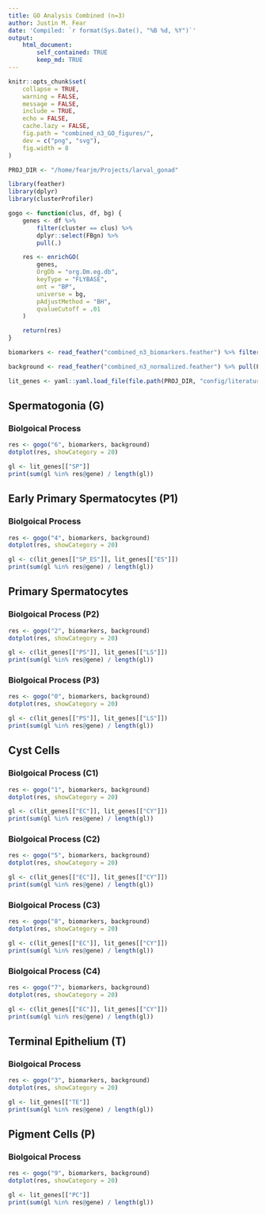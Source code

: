 ```yaml
---
title: GO Analysis Combined (n=3)
author: Justin M. Fear
date: 'Compiled: `r format(Sys.Date(), "%B %d, %Y")`'
output: 
    html_document:
        self_contained: TRUE
        keep_md: TRUE
---
```


```r
knitr::opts_chunk$set(
    collapse = TRUE,
    warning = FALSE,
    message = FALSE,
    include = TRUE,
    echo = FALSE,
    cache.lazy = FALSE,
    fig.path = "combined_n3_GO_figures/",
    dev = c("png", "svg"),
    fig.width = 8
)
```
```r
PROJ_DIR <- "/home/fearjm/Projects/larval_gonad"
```

```r
library(feather)
library(dplyr)
library(clusterProfiler)
```

```r
gogo <- function(clus, df, bg) {
    genes <- df %>%
        filter(cluster == clus) %>%
        dplyr::select(FBgn) %>%
        pull(.)

    res <- enrichGO(
        genes,
        OrgDb = "org.Dm.eg.db",
        keyType = "FLYBASE",
        ont = "BP",
        universe = bg,
        pAdjustMethod = "BH",
        qvalueCutoff = .01
    )

    return(res)
}
```

```r
biomarkers <- read_feather("combined_n3_biomarkers.feather") %>% filter(p_val_adj <= 0.001)
```

```r
background <- read_feather("combined_n3_normalized.feather") %>% pull(FBgn)
```

```r
lit_genes <- yaml::yaml.load_file(file.path(PROJ_DIR, "config/literature_genes.yaml"))
```

## Spermatogonia (G)

### Biolgoical Process
```r
res <- gogo("6", biomarkers, background)
dotplot(res, showCategory = 20)
```

```r
gl <- lit_genes[["SP"]]
print(sum(gl %in% res@gene) / length(gl))
```

## Early Primary Spermatocytes (P1)

### Biolgoical Process
```r
res <- gogo("4", biomarkers, background)
dotplot(res, showCategory = 20)
```

```r
gl <- c(lit_genes[["SP_ES"]], lit_genes[["ES"]])
print(sum(gl %in% res@gene) / length(gl))
```

## Primary Spermatocytes 

### Biolgoical Process (P2)
```r
res <- gogo("2", biomarkers, background)
dotplot(res, showCategory = 20)
```

```r
gl <- c(lit_genes[["PS"]], lit_genes[["LS"]])
print(sum(gl %in% res@gene) / length(gl))
```

### Biolgoical Process (P3)
```r
res <- gogo("0", biomarkers, background)
dotplot(res, showCategory = 20)
```

```r
gl <- c(lit_genes[["PS"]], lit_genes[["LS"]])
print(sum(gl %in% res@gene) / length(gl))
```

## Cyst Cells

### Biolgoical Process (C1)
```r
res <- gogo("1", biomarkers, background)
dotplot(res, showCategory = 20)
```

```r
gl <- c(lit_genes[["EC"]], lit_genes[["CY"]])
print(sum(gl %in% res@gene) / length(gl))
```

### Biolgoical Process (C2)
```r
res <- gogo("5", biomarkers, background)
dotplot(res, showCategory = 20)
```

```r
gl <- c(lit_genes[["EC"]], lit_genes[["CY"]])
print(sum(gl %in% res@gene) / length(gl))
```

### Biolgoical Process (C3)
```r
res <- gogo("8", biomarkers, background)
dotplot(res, showCategory = 20)
```

```r
gl <- c(lit_genes[["EC"]], lit_genes[["CY"]])
print(sum(gl %in% res@gene) / length(gl))
```

### Biolgoical Process (C4)
```r
res <- gogo("7", biomarkers, background)
dotplot(res, showCategory = 20)
```

```r
gl <- c(lit_genes[["EC"]], lit_genes[["CY"]])
print(sum(gl %in% res@gene) / length(gl))
```

## Terminal Epithelium (T)

### Biolgoical Process
```r
res <- gogo("3", biomarkers, background)
dotplot(res, showCategory = 20)
```

```r
gl <- lit_genes[["TE"]]
print(sum(gl %in% res@gene) / length(gl))
```

## Pigment Cells (P)

### Biolgoical Process
```r
res <- gogo("9", biomarkers, background)
dotplot(res, showCategory = 20)
```

```r
gl <- lit_genes[["PC"]]
print(sum(gl %in% res@gene) / length(gl))
```
